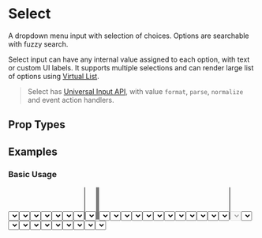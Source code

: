 

# Select

<AssetCard className='float-right margin' component={Select} />

A dropdown menu input with selection of choices. Options are searchable with fuzzy search.

Select input can have any internal value assigned to each option, with text or custom UI labels. It supports multiple selections and can render large list of options using [Virtual List](/docs/ui/components/VirtualList).

> Select has [Universal Input API](/docs/ui/inputs#universal-input-api), with value `format`, `parse`, `normalize` and event action handlers.

## Prop Types

<PropsTable component={Select} />

## Examples

### Basic Usage

<CodeExample>
  <Select options={options} />
</CodeExample>

<CodeExample desc='Via Universal Input'>
  <Input type='select' options={options} />
</CodeExample>

<CodeExample desc='Select Label'>
  <View>
    <Select label='Label' options={options} />
  </View>
</CodeExample>

<CodeExample desc='Placeholder Text'>
  <Select placeholder='Placeholder...' options={options} />
</CodeExample>

<CodeExample desc='Expand dropdown options upward'>
  <Select upward options={options} />
</CodeExample>

### Select Icons

<CodeExample desc='Icon at the start'>
  <Select icon='search' options={options} />
</CodeExample>

<CodeExample desc='Icon at the end'>
  <Select iconEnd='logo' options={options} />
</CodeExample>

<CodeExample desc='Icon at both ends'>
  <Select icon='search' iconEnd='logo' options={options} />
</CodeExample>

### Select Types

<CodeExample desc='Multiple Choices'>
  <Select multiple options={optionsText} value={['Alpha', 'Beta']} />
</CodeExample>

<CodeExample desc='Search Selection'>
  <Select search options={optionsText} />
</CodeExample>

<CodeExample desc='Multiple Search Selection'>
  <Select multiple search options={optionsText} value={['Alpha']} />
</CodeExample>

<CodeExample desc='Allow adding new options'>
  <Select addOption multiple search options={optionsText} placeholder={'Enter new option...'} />
</CodeExample>

<CodeExample desc='Default Search Query'>
  <Select query='eta' multiple search options={optionsText} />
</CodeExample>


### Select Sizes

<CodeExample>
  <View className='gap'>
    <Select className='font-smallest' placeholder='smallest' options={options} />
    <Select className='font-smaller' placeholder='smaller' options={options} />
    <Select className='font-small' placeholder='small' options={options} />
    <Select placeholder='base' options={options} />
    <Select className='font-large' placeholder='large' options={options} />
    <Select className='font-larger' placeholder='larger' options={options} />
    <Select className='font-largest' placeholder='largest' options={options} />
  </View>
</CodeExample>

<CodeExample desc='Compact Selection'>
  <Select compact options={options} />
</CodeExample>

### Selection Configs

<CodeExample desc='Prefix Selected Option'>
  <Select prefix='$ ' value={1} options={options} />
</CodeExample>

<CodeExample desc='Selection Suffix'>
  <Select suffix=' USD' value={1} options={options} />
</CodeExample>

<CodeExample desc='Exclude Selected from Options'>
  <Select excludeSelected value={2} options={options} />
</CodeExample>

<CodeExample desc='Selection with overflowing text'>
  <Select value='Super Long Text that Overflows 200px'
          style={{maxWidth: 200}}
          options={options}
  />
</CodeExample>

<CodeExample desc='Multiple selections with overflow'>
  <Select multiple search
          value={['Super Long Text that Overflows 200px', 2]}
          style={{maxWidth: 200}}
          options={options}
  />
</CodeExample>

### Input States

<CodeExample desc='Disabled'>
  <Select disabled placeholder='disabled' options={options} />
</CodeExample>

<CodeExample desc='Read only'>
  <Select readonly placeholder='readonly' options={options} />
</CodeExample>

<CodeExample desc='Loading'>
  <Select loading placeholder='loading' options={options} />
</CodeExample>

### Input Values

<CodeExample desc='Default Value'>
  <Select defaultValue={1} options={options} />
</CodeExample>

<CodeExample desc='Controlled State'>
  <Select controlledValue value={2} options={options} />
</CodeExample>

<CodeExample desc='Hybrid State (uncontrolled, but updates on `value` changes)'>
  {() => {
    const [value, set] = useState(3)
    const nextValue = options[options.indexOf(value) + 1] || options[0]
    return (
      <View className='center gap'>
        <Select value={value} options={options} />
        <Button onClick={() => set(nextValue)}>
          👆🏽 Change to {nextValue}
        </Button>
      </View>
    )
  }}
</CodeExample>

<CodeExample desc='Option `value` different from text label'>
  <Select value={1} options={[
    {text: 'Alpha', value: 1},
    {text: 'Beta', value: 2},
    {text: 'Gamma', value: 3},
  ]} />
</CodeExample>

<CodeExample desc='Custom Options UI'>
  <Select value={0}
          options={[
            {
              text: 'Light', value: 1, children: (
                <Text><Icon name='md/light-mode' /> Light</Text>
              )
            },
            {
              text: 'Dark', value: 2, children: (
                <Text><Icon name='hi2/moon' /> Dark</Text>
              )
            },
            {text: 'System', value: 0},
          ]}
  />
</CodeExample>

### Event Handlers

<CodeExample desc='On Change Callback'>
  <Select placeholder='Select to fire event' onChange={(e, value) => alert(
    ips('onChange(\n  event: Event,\n  value: {value},\n  name?: string,\n  self: object,\n) {}', {value})
  )} options={options} />
</CodeExample>

<CodeExample desc='On Focus Callback'>
  <Select placeholder='Focus to fire event' onFocus={(e, value) => {
    // cannot alert() because after alert input gets focus again
    console.log(ips('onFocus(\n  event: Event,\n  value: {value},\n  name?: string,\n  self: object,\n) {}', {value}))
  }} options={options} />
</CodeExample>

<CodeExample desc='On Blur Callback'>
  <Select placeholder='Blur to fire event' onBlur={(e, value) => alert(
    ips('onBlur(\n  event: Event,\n  value: {value},\n  name?: string,\n  self: object,\n) {}', {value})
  )} options={options} />
</CodeExample>

Also refer to [Universal Select Input](/docs/ui/inputs/Input) for examples of other selection field props.
